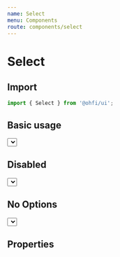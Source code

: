 ```yaml
---
name: Select
menu: Components
route: components/select
---
```



# Select

## Import

```javascript
import { Select } from '@ohfi/ui';
```

## Basic usage

<Playground>
  <div className="flex flex-col flex-1 p-4 items-center">
    <div className="w-20">
      <Select
        options={[
          { value: 'one', label: 'one' },
          { value: 'two', label: 'two' },
          { value: 'three', label: 'three' },
          { value: 'four', label: 'four' },
        ]}
      />
    </div>
  </div>
</Playground>

## Disabled

<Playground>
  <div className="flex flex-col flex-1 p-4 items-center">
    <div className="w-20">
      <Select
        isDisabled
        options={[
          { value: 'one', label: 'one' },
          { value: 'two', label: 'two' },
          { value: 'three', label: 'three' },
          { value: 'four', label: 'four' },
        ]}
      />
    </div>
  </div>
</Playground>

## No Options

<Playground>
  <div className="flex flex-col flex-1 p-4 items-center">
    <div className="w-20">
      <Select
        noOptionsMessage={() => {
          'No Options';
        }}
        options={[]}
      />
    </div>
  </div>
</Playground>

## Properties

<Props of={Select} />
